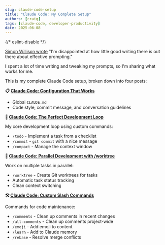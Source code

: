 ```yaml
---
slug: claude-code-setup
title: "Claude Code: My Complete Setup"
authors: [craig]
tags: [claude-code, developer-productivity]
date: 2025-06-08
---
```


{/* eslint-disable */}

[Simon Willison wrote](https://simonwillison.net/2025/May/5/prompting/) "I'm disappointed at how little good writing there is out there about effective prompting."

I spent a lot of time writing and tweaking my prompts, so I'm sharing what works for me.

<!-- truncate -->

This is my complete Claude Code setup, broken down into four posts:

**📋 [Claude Code: Configuration That Works](/blog/claude-code-configuration)**

- Global `CLAUDE.md`
- Code style, commit message, and conversation guidelines

**🔄 [Claude Code: The Perfect Development Loop](/blog/claude-code-workflow-commands)**

My core development loop using custom commands:
- `/todo` - Implement a task from a checklist
- `/commit` - `git commit` with a nice message
- `/compact` - Manage the context window

**🌳 [Claude Code: Parallel Development with /worktree](/blog/claude-code-worktree)**

Work on multiple tasks in parallel:
- `/worktree` - Create Git worktrees for tasks
- Automatic task status tracking
- Clean context switching

**🛠️ [Claude Code: Custom Slash Commands](/blog/claude-code-utility-commands)**

Commands for code maintenance:
- `/comments` - Clean up comments in recent changes
- `/all-comments` - Clean up comments project-wide
- `/emoji` - Add emoji to content
- `/learn` - Add to Claude memory
- `/rebase` - Resolve merge conflicts

<GiscusComponent />
